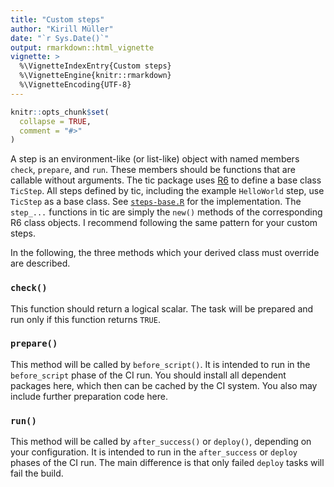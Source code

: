 ```yaml
---
title: "Custom steps"
author: "Kirill Müller"
date: "`r Sys.Date()`"
output: rmarkdown::html_vignette
vignette: >
  %\VignetteIndexEntry{Custom steps}
  %\VignetteEngine{knitr::rmarkdown}
  %\VignetteEncoding{UTF-8}
---
```


```r
knitr::opts_chunk$set(
  collapse = TRUE,
  comment = "#>"
)
```

A step is an environment-like (or list-like) object with named members `check`, `prepare`, and `run`.
These members should be functions that are callable without arguments.
The tic package uses [R6](https://github.com/wch/R6) to define a base class `TicStep`.
All steps defined by tic, including the example `HelloWorld` step, use `TicStep` as a base class.
See [`steps-base.R`](https://github.com/ropenscilabs/tic/blob/master/R/steps-base.R) for the implementation.
The `step_...` functions in tic are simply the `new()` methods of the corresponding R6 class objects.
I recommend following the same pattern for your custom steps.

In the following, the three methods which your derived class must override are described.

### `check()`

This function should return a logical scalar.
The task will be prepared and run only if this function returns `TRUE`.


### `prepare()`

This method will be called by `before_script()`.
It is intended to run in the `before_script` phase of the CI run.
You should install all dependent packages here, which then can be cached by the CI system.
You also may include further preparation code here.


### `run()`

This method will be called by `after_success()` or `deploy()`,
depending on your configuration.
It is intended to run in the `after_success` or `deploy` phases of the CI run.
The main difference is that only failed `deploy` tasks will fail the build.
